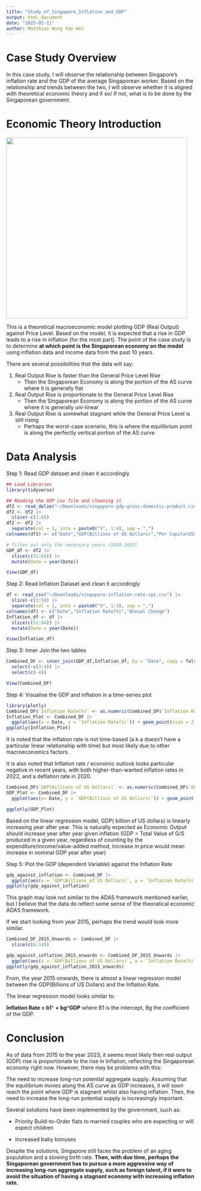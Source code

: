 ```yaml
---
title: "Study_of_Singapore_Inflation_and_GDP"
output: html_document
date: "2025-02-11"
author: Matthias Wong Yao Wei 
---
```


# Case Study Overview

In this case study, I will observe the relationship between Singapore's inflation rate and the GDP of the average Singaporean worker. Based on the relationship and trends between the two, I will observe whether it is aligned with theoretical economic theory and if so/ if not, what is to be done by the Singaporean government.

# Economic Theory Introduction

![](AS_+_AD_graph.svg.png){width="484"}

This is a theoretical macroeconomic model plotting GDP (Real Output) against Price Level. Based on the model, it is expected that a rise in GDP leads to a rise in inflation (for the most part). The point of the case study is to determine **at which point is the Singaporean economy on the model** using inflation data and income data from the past 10 years.

There are several possibilities that the data will say:

1.  Real Output Rise is faster than the General Price Level Rise
    -   Then the Singaporean Economy is along the portion of the AS curve where it is generally flat
2.  Real Output Rise is proportionate to the General Price Level Rise
    -   Then the Singaporean Economy is along the portion of the AS curve where it is generally uni-linear
3.  Real Output Rise is somewhat stagnant while the General Price Level is still rising
    -   Perhaps the worst-case scenario, this is where the equilibrium point is along the perfectly vertical portion of the AS curve

# Data Analysis

Step 1: Read GDP dataset and clean it accordingly

```r
## Load Libraries 
library(tidyverse)

## Reading the GDP csv file and cleaning it 
df2 <- read_delim("~/Downloads/singapore-gdp-gross-domestic-product.csv",",") ## to change according to file path
df2 <- df2 |>
  slice(-c(1:6))
df2 <- df2 |>
  separate(col = 1, into = paste0("V", 1:4), sep = ",")
colnames(df2) <- c("Date","GDP(Billions of US Dollars)","Per Capita(US$)","Annual Change")

# filter out only the necessary years (2010-2023)
GDP_df <- df2 |> 
  slice(c(51:64)) |> 
  mutate(Date = year(Date))

View(GDP_df)
```

Step 2: Read Inflation Dataset and clean it accordingly

```r

df <- read_csv("~/Downloads/singapore-inflation-rate-cpi.csv") |>
  slice(-c(1:5)) |> 
  separate(col = 1, into = paste0("V", 1:3), sep = ",")
colnames(df) <- c("Date","Inflation Rate(%)","Annual Change")
Inflation_df <- df |> 
  slice(c(51:64)) |> 
  mutate(Date = year(Date))

View(Inflation_df)

```

Step 3: Inner Join the two tables

```r
Combined_DF <- inner_join(GDP_df,Inflation_df, by = "Date", copy = false) |> 
  select(-c(3:4)) |> 
  select(c(-4))

View(Combined_DF)
```

Step 4: Visualise the GDP and inflation in a time-series plot

```r
library(plotly)
Combined_DF$`Inflation Rate(%)` <- as.numeric(Combined_DF$`Inflation Rate(%)`)
Inflation_Plot <- Combined_DF |>
  ggplot(aes(x = Date, y = `Inflation Rate(%)`)) + geom_point(size = 2, colour = "deepskyblue4") + geom_line(colour = "deepskyblue4")
ggplotly(Inflation_Plot)
```

It is noted that the inflation rate is not time-based (a.k.a doesn't have a particular linear relationship with time) but most likely due to other macroeconomics factors.

It is also noted that Inflation rate / economic outlook looks particular negative in recent years, with both higher-than-wanted inflation rates in 2022, and a deflation rate in 2020.

```r
Combined_DF$`GDP(Billions of US Dollars)` <- as.numeric(Combined_DF$`GDP(Billions of US Dollars)`)
GDP_Plot <- Combined_DF |> 
  ggplot(aes(x= Date, y = `GDP(Billions of US Dollars)`)) + geom_point(size = 2, colour = "red" ) + geom_line(colour = "red") + geom_smooth(method = "lm")

ggplotly(GDP_Plot)

```

Based on the linear regression model, GDP( billion of US dollars) is linearly increasing year after year. This is naturally expected as Economic Output should increase year after year given inflation (GDP = Total Value of G/S produced in a given year, regardless of counting by the expenditure/income/value-added method, increase in price would mean increase in nominal GDP year after year)

Step 5: Plot the GDP (dependent Variable) against the Inflation Rate

```r
gdp_against_inflation <- Combined_DF |> 
  ggplot(aes(x = `GDP(Billions of US Dollars)`, y = `Inflation Rate(%)`)) + geom_point( size = 3) + geom_line() + geom_smooth(method = "loess")
ggplotly(gdp_against_inflation)
```

This graph may look not similar to the ADAS framework mentioned earlier, but I believe that the data do reflect some sense of the theoratical economic ADAS framework.

If we start looking from year 2015, perhaps the trend would look more similar.

```r
Combined_DF_2015_Onwards <- Combined_DF |> 
  slice(c(6:14))

gdp_against_inflation_2015_onwards <- Combined_DF_2015_Onwards |> 
  ggplot(aes(x = `GDP(Billions of US Dollars)`, y = `Inflation Rate(%)`)) + geom_point( size = 3) + geom_line() + geom_smooth(method = "lm")
ggplotly(gdp_against_inflation_2015_onwards)
```

From, the year 2015 onwards, there is almost a linear regression model between the GDP(Billions of US Dollars) and the Inflation Rate.

The linear regression model looks similar to:

**Inflation Rate = b1**\^ **+ bg\^GDP** where B1 is the intercept, Bg the coefficient of the GDP.

# Conclusion 

As of data from 2015 to the year 2023, it seems most likely then real output (GDP) rise is proportionate to the rise in Inflation, reflecting the Singaporean economy right now. However, there may be problems with this:

The need to increase long-run potential aggregate supply. Assuming that the equilibrium moves along the AS curve as GDP increases, it will soon reach the point where GDP is stagnant whilst also having inflation. Then, the need to increase the long-run potential supply is increasingly important.

Several solutions have been implemented by the government, such as:

-   Priority Build-to-Order flats to married couples who are expecting or will expect children

-   Increased baby bonuses

Despite the solutions, Singapore still faces the problem of an aging population and a slowing birth rate. **Then, with due time, perhaps the Singaporean government has to pursue a more aggressive way of increasing long-run aggregate supply, such as foreign talent, if it were to avoid the situation of having a stagnant economy with increasing inflation rate.**
